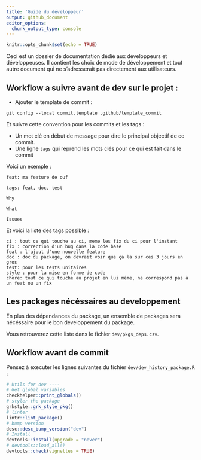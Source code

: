 ```yaml
---
title: 'Guide du développeur'
output: github_document
editor_options: 
  chunk_output_type: console
---
```


```r
knitr::opts_chunk$set(echo = TRUE)
```

Ceci est un dossier de documentation dédié aux développeurs et développeuses. Il contient les choix de mode de développement et tout autre document qui ne s'adresserait pas directement aux utilisateurs.


## Workflow a suivre avant de dev sur le projet :

- Ajouter le template de commit :

```
git config --local commit.template .github/template_commit
```

Et suivre cette convention pour les commits et les tags :

- Un mot clé en début de message pour dire le principal objectif de ce commit.
- Une ligne `tags` qui reprend les mots clés pour ce qui est fait dans le commit

Voici un exemple :

```
feat: ma feature de ouf

tags: feat, doc, test

Why

What

Issues

```

Et voici la liste des tags possible :

```
ci : tout ce qui touche au ci, meme les fix du ci pour l'instant
fix : correction d'un bug dans la code base
feat : l'ajout d'une nouvelle feature
doc : doc du package, on devrait voir que ça la sur ces 3 jours en gros
test: pour les tests unitaires
style : pour la mise en forme de code
chore: tout ce qui touche au projet en lui même, ne correspond pas à un feat ou un fix
```

## Les packages nécéssaires au developpement


En plus des dépendances du package, un ensemble de packages sera nécéssaire pour le bon developpement du package.

Vous retrouverez cette liste dans le fichier `dev/pkgs_deps.csv`.

## Workflow avant de commit

Pensez à executer les lignes suivantes du fichier `dev/dev_history_package.R` :

```r
# Utils for dev ----
# Get global variables
checkhelper::print_globals()
# styler the package
grkstyle::grk_style_pkg()
# linter
lintr::lint_package()
# bump version
desc::desc_bump_version("dev")
# Install
devtools::install(upgrade = "never")
# devtools::load_all()
devtools::check(vignettes = TRUE)
```



